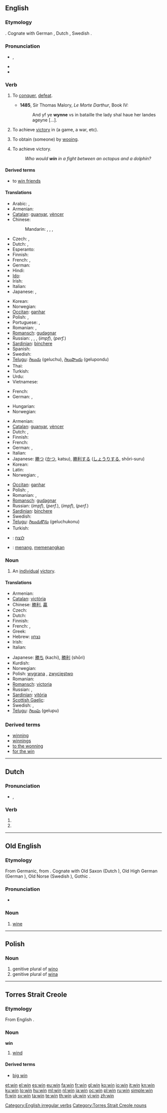 {{wikipedia|dab=win}}
==English==

===Etymology===
{{etyl|ang}} {{term|winnan||to strive, labor, fight, endure}}.  Cognate with German {{term|gewinnen}}, Dutch {{term|winnen}}, Swedish {{term|vinna}}.

===Pronunciation===
* {{IPA|/wɪn/}}, {{SAMPA|/wIn/}}
* {{audio|en-us-win.ogg|Audio (US)}}
* {{rhymes|ɪn}}

===Verb===
{{en-verb|wins|winning|won}}

# {{obsolete|transitive}} To [[conquer]], [[defeat]].
#* '''1485''', Sir Thomas Malory, ''Le Morte Darthur'', Book IV:
#*: And yf ye '''wynne''' vs in bataille the lady shal haue her landes ageyne [...].
# {{transitive}} To achieve [[victory]] in (a game, a war, etc).
# {{transitive}} To obtain (someone) by [[wooing]].
# {{intransitive}} To achieve victory.
#: ''Who would '''win''' in a fight between an octopus and a dolphin?''

====Derived terms====
* to [[win friends]]

====Translations====
{{trans-top|transitive: achieve victory in}}
* Arabic: {{t|ar|انتصر|tr=intáSara}},  {{t|ar|ربح|tr=rábiHa}}
* Armenian: {{t-|hy|հաղթել|tr=haġt’el}}
* [[Catalan]]: [[guanyar]], [[vèncer]]
* Chinese:
*: Mandarin: {{t-|cmn|贏|sc=Hani}},  {{t-|cmn|赢|tr=yíng|sc=Hani}},  {{t-|cmn|勝利|sc=Hani}},  {{t-|cmn|胜利|tr=shènglì|sc=Hani}}
* Czech: {{t-|cs|vyhrát}}, {{t-|cs|zvítězit}}
* Dutch: {{t+|nl|winnen}}, {{t+|nl|overwinnen}}
* Esperanto: {{t-|eo|venki|xs=Esperanto}}
* Finnish: {{t+|fi|voittaa}}
* French: {{t+|fr|gagner}}, {{t+|fr|vaincre}}
* German: {{t+|de|gewinnen}}
* Hindi: {{t|hi|जीतना|tr=jītnā|xs=Hindi}}
* [[Ido]]: {{t+|io|ganar|xs=Ido}}
* Irish: {{t-|ga|buaigh|xs=Irish}}
* Italian: {{t+|it|vincere}}
* Japanese: {{t-|ja|勝つ|tr=かつ, katsu}}, {{t|ja|勝利する|tr=しょうりする, shōri-suru}}
{{trans-mid}}
* Korean: {{t+|ko|이기다|tr=igida|sc=Hang}}
* Norwegian: {{t+|no|vinne}}
* [[Occitan]]: [[ganhar]]
* Polish: {{t+|pl|wygrać}}, {{t-|pl|wygrywać}}
* Portuguese: {{t+|pt|vencer}}, {{t+|pt|ganhar}}
* Romanian: {{t+|ro|câştiga}}, {{t+|ro|învinge}}
* [[Romansch]]: [[gudagnar]]
* Russian: {{t|ru|побеждать|tr=pobeždát’}} {{impf}}, {{t+|ru|победить|tr=pobedít’}} {{pf}}, {{t+|ru|побить|tr=pobít’}} {{pf}}, {{t+|ru|выигрывать|tr=vyígryvat’}} (''impf''), {{t+|ru|выиграть}} (''perf.'')
* [[Sardinian]]: [[bínchere]]
* Spanish: {{t+|es|ganar}}
* Swedish: {{t+|sv|vinna}}
* [[Telugu]]: [[గెలుచు]] (geluchu), [[గెలుపొందు]] (gelupondu)
* Thai: {{t-|th|ชนะ|tr=chá-ná}}
* Turkish: {{t+|tr|kazanmak}}
* Urdu: {{t|ur|جیتنا|tr=jītnā|xs=Urdu}}
* Vietnamese: {{t|vi|thắng|xs=Vietnamese}}
{{trans-bottom}}

{{trans-top|obtain (someone) by wooing}}
* French: {{t+|fr|conquérir}}
* German: {{t+|de|gewinnen}}, {{t+|de|erobern}}
{{trans-mid}}
* Hungarian: {{t|hu|meghódít}}
* Norwegian: {{t+|no|vinne}}
{{trans-bottom}}

{{trans-top|intransitive: achieve by winning}}
* Armenian: {{t-|hy|հաղթել|tr=haġt’el}}
* [[Catalan]]: [[guanyar]], [[vèncer]]
* Dutch: {{t+|nl|winnen}}, {{t+|nl|overwinnen}}
* Finnish: {{t+|fi|voittaa}}
* French: {{t+|fr|gagner}}
* German: {{t+|de|siegen}}, {{t+|de|gewinnen}}
* Italian: {{t+|it|vincere}}
* Japanese: [[勝つ]] ([[かつ]], katsu), [[勝利する]] ([[しょうりする]], shōri-suru)
* Korean: {{t+|ko|이기다|tr=igida|sc=Hang}}
* Latin: {{t-|la|vincere}}
* Norwegian: {{t+|no|vinne}}, {{t+|no|overvinne}}
{{trans-mid}}
* [[Occitan]]: [[ganhar]]
* Polish: {{t-|pl|wygrywać}}, {{t+|pl|zwyciężać}}
* Romanian: {{t+|ro|câştiga}}, {{t+|ro|învinge}}
* [[Romansch]]: [[gudagnar]]
* Russian: {{t+|ru|выигрывать}} (''impf''), {{t+|ru|выиграть}} (''perf.''), {{t+|ru|побеждать}} (''impf''), {{t+|ru|победить}} (''perf.'')
* [[Sardinian]]: [[bínchere]]
* Swedish: {{t+|sv|vinna}}
* [[Telugu]]: [[గెలుచుకొను]] (geluchukonu)
* Turkish: {{t+|tr|kazanmak}}
{{trans-bottom}}

{{checktrans-top}}
* {{ttbc|Hebrew}}: [[לנצח]]
{{checktrans-mid}}
* {{ttbc|Indonesian}}: [[menang]], [[menang|memenangkan]]
{{checktrans-bottom}}

===Noun===
{{en-noun}}

# An [[individual]] [[victory]].

====Translations====
{{trans-top|individual victory}}
* Armenian: {{t-|hy|հաղթանակ|tr=haġt’anak}}
* [[Catalan]]: [[victòria]] {{f}}
* Chinese: [[勝利]], [[贏]]
* Czech: {{t-|cs|výhra|f}}
* Dutch: {{t+|nl|overwinning|f}}
* Finnish: {{t+|fi|voitto}}
* French: {{t+|fr|gain|m}}, {{t+|fr|victoire|f}}
* Greek: {{t+|el|νίκη}}
* Hebrew: [[נצחון]] {{m}}
* Irish: {{t-|ga|bua|m|xs=Irish}}
* Italian: {{t+|it|vittoria|f}}
{{trans-mid}}
* Japanese: [[勝ち]] (kachi), [[勝利]] (shōri)
* Kurdish: {{ku-Arab|[[بردنه‌وه‌]]}}
* Norwegian: {{t+|no|seier|m}}
* Polish: [[wygrana]] {{f}}, [[zwycięstwo]] {{n}}
* Romanian: {{t-|ro|victorie|f}}
* [[Romansch]]: [[victoria]] {{f}}
* Russian: {{t+|ru|выигрыш}}, {{t+|ru|победа}}
* [[Sardinian]]: [[vitória]] {{f}}
* [[Scottish Gaelic]]: {{t-|gd|buaidh|f|xs=Scottish Gaelic}}
* Swedish: {{t+|sv|seger|c}}, {{t+|sv|vinst|c}}
* [[Telugu]]: [[గెలుపు]] (gelupu)
{{trans-bottom}}

===Derived terms===
* [[winning]]<!--adjective-->
* [[winnings]]
* [[to the wonning]]
* [[for the win]]

[[Category:English irregular verbs]]

----

==Dutch==

===Pronunciation===
* {{IPA|lang=nl|/wɪn/}}, {{SAMPA|lang=nl|/wIn/}}

===Verb===
{{infl|nl}}

# {{nl-verb-form|p=1|n=sg|t=pres|m=ind|winnen}}
# {{nl-verb-form|m=imp|winnen}}

----

==Old English==

===Etymology===
From Germanic, from {{etyl|la|ang}} {{term|vinum}}.  Cognate with Old Saxon {{term|win#Old Saxon|wīn}} (Dutch {{term|wijn}}), Old High German {{term|lang=goh|win|wīn}} (German {{term|Wein}}), Old Norse {{term|vín}} (Swedish {{term|vin|lang=sv}}), Gothic {{term|sc=Goth|𐍅𐌴𐌹𐌽}}.

===Pronunciation===
* {{IPA|lang=ang|/wiːn/}}

===Noun===
'''{{Latinx|wīn}}''' {{n}}

# [[wine]]

----

==Polish==

===Noun===
{{infl|pl|noun form}}

# genitive plural of [[wino#Polish|wino]]
# genitive plural of [[wina#Polish|wina]]

----

==Torres Strait Creole==

===Etymology===
From English {{term|wind}}.

===Noun===
'''win'''

# [[wind]]

====Derived terms====
* [[big win#Torres_Strait_Creole|big win]]

[[Category:Torres Strait Creole nouns]]

[[et:win]]
[[el:win]]
[[es:win]]
[[eu:win]]
[[fa:win]]
[[fr:win]]
[[gl:win]]
[[ko:win]]
[[io:win]]
[[it:win]]
[[kn:win]]
[[ku:win]]
[[lo:win]]
[[hu:win]]
[[ml:win]]
[[nl:win]]
[[ja:win]]
[[oc:win]]
[[pl:win]]
[[ru:win]]
[[simple:win]]
[[fi:win]]
[[sv:win]]
[[ta:win]]
[[te:win]]
[[th:win]]
[[uk:win]]
[[vi:win]]
[[zh:win]]